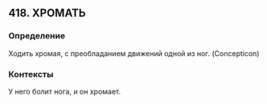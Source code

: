 ## 418. ХРОМАТЬ
### Определение
Ходить хромая, с преобладанием движений одной из ног. (Concepticon)

### Контексты
У него болит нога, и он хромает.

